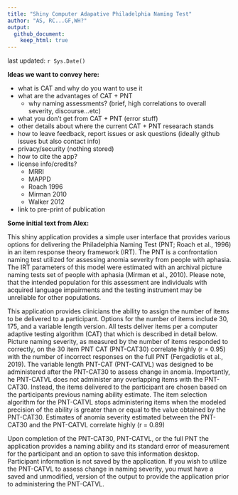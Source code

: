 ```yaml
---
title: "Shiny Computer Adapative Philadelphia Naming Test"
author: "AS, RC...GF,WH?"
output:
  github_document:
    keep_html: true
---
```


last updated: `r Sys.Date()`

**Ideas we want to convey here:**

- what is CAT and why do you want to use it
- what are the advantages of CAT + PNT
  - why naming assessments? (brief, high correlations to overall severity, discourse...etc)
- what you don't get from CAT + PNT (error stuff)
- other details about where the current CAT + PNT researach stands
- how to leave feedback, report issues or ask questions (ideally github issues but also contact info)
- privacy/security (nothing stored)
- how to cite the app?
- license info/credits?
  - MRRI
  - MAPPD
  - Roach 1996
  - Mirman 2010
  - Walker 2012
- link to pre-print of publication


**Some initial text from Alex:**

This shiny application provides a simple user interface that provides various options for delivering the Philadelphia Naming Test (PNT; Roach et al., 1996) in an item response theory framework (IRT). The PNT is a confrontation naming test utilized for assessing anomia severity from people with aphasia. The IRT parameters of this model were estimated with an archival picture naming tests set of people with aphasia (Mirman et al., 2010). Please note, that the intended population for this assessment are individuals with acquired language impairments and the testing instrument may be unreliable for other populations.

This application provides clinicians the ability to assign the number of items to be delivered to a participant. Options for the number of items include 30, 175, and a variable length version. All tests deliver items per a computer adaptive testing algorithm (CAT) that which is described in detail below. Picture naming severity, as measured by the number of items responded to correctly, on the 30 item PNT CAT (PNT-CAT30) correlate highly (r = 0.95) with the number of incorrect responses on the full PNT (Fergadiotis et al., 2019). The variable length PNT-CAT (PNT-CATVL) was designed to be administered after the PNT-CAT30 to assess change in anomia. Importantly, he PNT-CATVL does not administer any overlapping items with the PNT-CAT30. Instead, the items delivered to the participant are chosen based on the participants previous naming ability estimate. The item selection algorithm for the PNT-CATVL stops administering items when the modeled precision of the ability is greater than or equal to the value obtained by the PNT-CAT30.  Estimates of anomia severity estimated between the PNT-CAT30 and the PNT-CATVL correlate highly (r = 0.89)

Upon completion of the PNT-CAT30, PNT-CATVL, or the full PNT the application provides a naming ability and its standard error of measurement for the participant and an option to save this information desktop. Participant information is not saved by the application. If you wish to utilize the PNT-CATVL to assess change in naming severity, you must have a saved and unmodified, version of the output to provide the application prior to administering the PNT-CATVL. 
